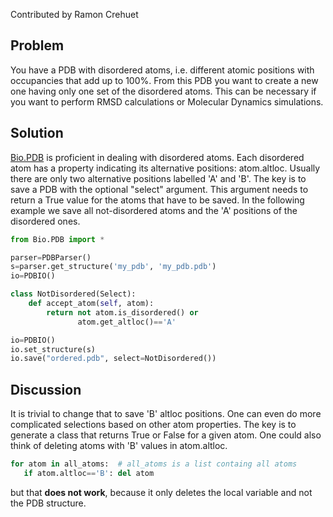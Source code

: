 Contributed by Ramon Crehuet

== Problem ==

You have a PDB with disordered atoms, i.e. different atomic positions with occupancies that add up to 100%. From this PDB you want to create a new one having only one set of the disordered atoms. This can be necessary if you want to perform RMSD calculations or Molecular Dynamics simulations.
== Solution ==
[http://biopython.org/DIST/docs/tutorial/Tutorial.html#htoc118 Bio.PDB] is proficient in dealing with disordered atoms. Each disordered atom has a property indicating its alternative positions: atom.altloc. Usually there are only two alternative positions labelled 'A' and 'B'. The key is to save a PDB with the optional "select" argument. This argument needs to return a True value for the atoms that have to be saved. In the following example we save all not-disordered atoms and the 'A' positions of the disordered ones.

<source lang=python>
from Bio.PDB import *

parser=PDBParser()
s=parser.get_structure('my_pdb', 'my_pdb.pdb')
io=PDBIO()

class NotDisordered(Select):
    def accept_atom(self, atom):
        return not atom.is_disordered() or
               atom.get_altloc()=='A'

io=PDBIO()
io.set_structure(s)
io.save("ordered.pdb", select=NotDisordered())
</source>

== Discussion ==
It is trivial to change that to save 'B' altloc positions. One can even do more complicated selections based on other atom properties. The key is to generate a class that returns True or False for a given atom. 
One could also think of deleting atoms with 'B' values in atom.altloc.
<source lang=python>
for atom in all_atoms:  # all_atoms is a list containg all atoms
   if atom.altloc=='B': del atom
</source>
but that '''does not work''', because it only deletes the local variable and not the PDB structure.

